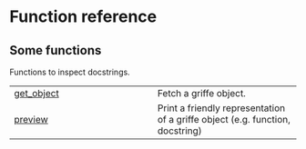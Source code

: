 # Function reference

## Some functions

Functions to inspect docstrings.

| | |
| --- | --- |
| [get_object](get_object.qmd#quartodoc.get_object) | Fetch a griffe object. |
| [preview](preview.qmd#quartodoc.preview) | Print a friendly representation of a griffe object (e.g. function, docstring) |